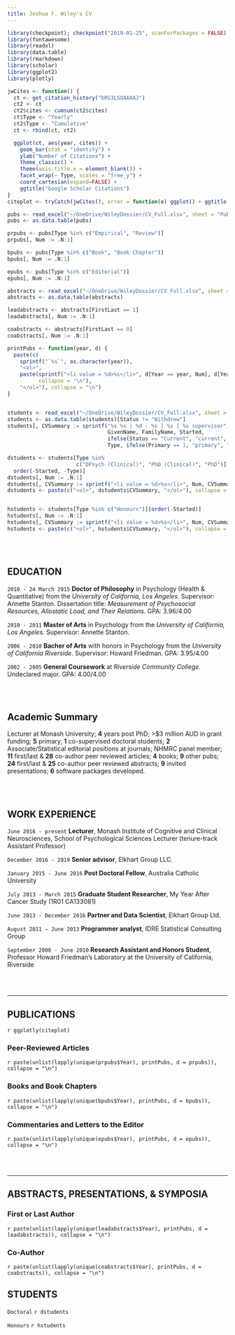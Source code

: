 ---
title: Joshua F. Wiley's CV
---


```{r load_packages, message=FALSE, warning=FALSE, include=FALSE} 

library(checkpoint); checkpoint("2019-01-25", scanForPackages = FALSE)
library(fontawesome)
library(readxl)
library(data.table)
library(rmarkdown)
library(scholar)
library(ggplot2)
library(plotly)

jwCites <- function() {
  ct <- get_citation_history("bRG3LSQAAAAJ")
  ct2 <- ct
  ct2$cites <- cumsum(ct2$cites)
  ct$Type <- "Yearly"
  ct2$Type <- "Cumulative"
  ct <- rbind(ct, ct2)

  ggplot(ct, aes(year, cites)) +
    geom_bar(stat = "identity") +
    ylab("Number of Citations") + 
    theme_classic() +
    theme(axis.title.x = element_blank()) + 
    facet_wrap(~ Type, scales = "free_y") + 
    coord_cartesian(expand=FALSE) +
    ggtitle("Google Scholar Citations")
}
citeplot <- tryCatch(jwCites(), error = function(e) ggplot() + ggtitle("Could not pull citations."))

pubs <- read_excel("~/OneDrive/WileyDossier/CV_Full.xlsx", sheet = "Publications")
pubs <- as.data.table(pubs)

prpubs <- pubs[Type %in% c("Empirical", "Review")]
prpubs[, Num := .N:1]

bpubs <- pubs[Type %in% c("Book", "Book Chapter")]
bpubs[, Num := .N:1]

epubs <- pubs[Type %in% c("Editorial")]
epubs[, Num := .N:1]

abstracts <- read_excel("~/OneDrive/WileyDossier/CV_Full.xlsx", sheet = "Abstracts")
abstracts <- as.data.table(abstracts)

leadabstracts <- abstracts[FirstLast == 1]
leadabstracts[, Num := .N:1]

coabstracts <- abstracts[FirstLast == 0]
coabstracts[, Num := .N:1]

printPubs <- function(year, d) {
  paste(c(
    sprintf("`%s`", as.character(year)),
    "<ol>",
    paste(sprintf("<li value = %d>%s</li>", d[Year == year, Num], d[Year == year, Reference]),
          collapse = "\n"),
    "</ol>"), collapse = "\n")
}


students <- read_excel("~/OneDrive/WileyDossier/CV_Full.xlsx", sheet = "Students")
students <- as.data.table(students)[Status != "Withdrew"]
students[, CVSummary := sprintf("%s %s | %d - %s | %s | %s supervisor",
                                GivenName, FamilyName, Started,
                                ifelse(Status == "Current", "current", Ended),
                                Type, ifelse(Primary == 1, "primary", "co"))]

dstudents <- students[Type %in%
                      c("DPsych (Clinical)", "PhD (Clinical)", "PhD")][
  order(-Started, -Type)]
dstudents[, Num := .N:1]
dstudents[, CVSummary := sprintf("<li value = %d>%s</li>", Num, CVSummary)]
dstudents <- paste(c("<ol>", dstudents$CVSummary, "</ol>"), collapse = "\n")


hstudents <- students[Type %in% c("Honours")][order(-Started)]
hstudents[, Num := .N:1]
hstudents[, CVSummary := sprintf("<li value = %d>%s</li>", Num, CVSummary)]
hstudents <- paste(c("<ol>", hstudents$CVSummary, "</ol>"), collapse = "\n")

```

<br></br>

## <span class="fa fa-university"></span> EDUCATION

`2010 - 24 March 2015`
**Doctor of Philosophy** in Psychology (Health & Quantitative) from
the *University of California, Los Angeles*. 
Supervisor: Annette Stanton. Dissertation title: *Measurement of
Psychosocial Resources, Allostatic Load, and Their Relations*.
GPA: 3.96/4.00

`2010 - 2011`
**Master of Arts** in Psychology from the *University of California,
Los Angeles*. Supervisor: Annette Stanton.

`2006 - 2010`
**Bacher of Arts** with honors in Psychology from the *University of
California Riverside*. Supervisor: Howard Friedman. GPA: 3.95/4.00

`2002 - 2005`
**General Coursework** at *Riverside Community College*. Undeclared
major. GPA: 4.00/4.00

<br></br>

## Academic Summary

Lecturer at Monash University; **4** years post PhD; >$3 million AUD in grant funding; **5** primary, **1** co-supervised doctoral students; **2** Associate/Statistical editorial positions at journals; NHMRC panel member; **11** first/last & **28** co-author peer reviewed articles; **4** books; **9** other pubs; **24** first/last & **25** co-author peer reviewed abstracts; **9** invited presentations; **6** software packages developed.

<br></br>

## <span class="fa fa-building"></span> WORK EXPERIENCE

`June 2016 - present`
**Lecturer**, Monash Institute of Cognitive and Clinical
Neurosciences, School of Psychological Sciences Lecturer (tenure-track
Assistant Professor)

`December 2016 - 2019`
**Senior advisor**, Elkhart Group LLC.

`January 2015 - June 2016`
**Post Doctoral Fellow**, Australia Catholic University

`July 2013 - March 2015`
**Graduate Student Researcher**, My Year After Cancer Study (1R01 CA133081)

`June 2013 - December 2016`
**Partner and Data Scientist**, Elkhart Group Ltd.

`August 2011 – June 2013`
**Programmer analyst**, IDRE Statistical Consulting Group 

`September 2008 - June 2010`
**Research Assistant and Honors Student**, Professor Howard Friedman's
Laboratory at the University of California, Riverside

<br></br>

-------------------------------------------

## <span class="fa fa-book-open"></span> PUBLICATIONS

`r ggplotly(citeplot)`

### <span class="fa fa-file-alt"></span> Peer-Reviewed Articles

`r paste(unlist(lapply(unique(prpubs$Year), printPubs, d = prpubs)), collapse = "\n")`

### <span class="fa fa-book"></span> Books and Book Chapters

`r paste(unlist(lapply(unique(bpubs$Year), printPubs, d = bpubs)), collapse = "\n")`

### <span class="fa fa-file-contract"></span> Commentaries and Letters to the Editor

`r paste(unlist(lapply(unique(epubs$Year), printPubs, d = epubs)), collapse = "\n")`

<br></br>

-------------------------------------------

## <span class="fa fa-chalkboard-teacher"></span> ABSTRACTS, PRESENTATIONS, & SYMPOSIA

### First or Last Author

`r paste(unlist(lapply(unique(leadabstracts$Year), printPubs, d = leadabstracts)), collapse = "\n")`

### Co-Author

`r paste(unlist(lapply(unique(coabstracts$Year), printPubs, d = coabstracts)), collapse = "\n")`


<!-- ## <span class="fa fa-dollar-sign"></span> Grants -->


## <span class="fa fa-graduation-cap"></span> STUDENTS

`Doctoral`
`r dstudents`

`Honours`
`r hstudents`
